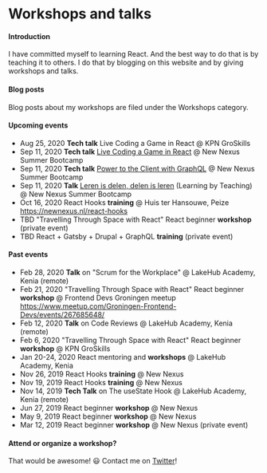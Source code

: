 

# Workshops and talks

#### Introduction

I have committed myself to learning React. And the best way to do that is by teaching it to others.
I do that by blogging on this website and by giving workshops and talks.

#### Blog posts

Blog posts about my workshops are filed under the <Link to="/categories/workshops">Workshops category</Link>.

#### Upcoming events

- Aug 25, 2020 **Tech talk** Live Coding a Game in React @ KPN GroSkills
- Sep 11, 2020 **Tech talk** [Live Coding a Game in React] @ New Nexus Summer Bootcamp
- Sep 11, 2020 **Tech talk** [Power to the Client with GraphQL] @ New Nexus Summer Bootcamp
- Sep 11, 2020 **Talk** [Leren is delen, delen is leren] (Learning by Teaching) @ New Nexus Summer Bootcamp
- Oct 16, 2020 React Hooks **training** @ Huis ter Hansouwe, Peize https://newnexus.nl/react-hooks
- TBD "Travelling Through Space with React" React beginner **workshop** (private event)
- TBD React + Gatsby + Drupal + GraphQL **training** (private event)

#### Past events

- Feb 28, 2020 **Talk** on "Scrum for the Workplace" @ LakeHub Academy, Kenia (remote)
- Feb 21, 2020 "Travelling Through Space with React"
  React beginner **workshop** @ Frontend Devs Groningen meetup
  https://www.meetup.com/Groningen-Frontend-Devs/events/267685648/
- Feb 12, 2020 **Talk** on Code Reviews @ LakeHub Academy, Kenia (remote)
- Feb 6, 2020 "Travelling Through Space with React"
  React beginner **workshop** @ KPN GroSkills
- Jan 20-24, 2020 React mentoring and **workshops** @ LakeHub Academy, Kenia
- Nov 26, 2019 React Hooks **training** @ New Nexus
- Nov 19, 2019 React Hooks **training** @ New Nexus
- Nov 14, 2019 **Tech Talk** on The useState Hook @ LakeHub Academy, Kenia (remote)
- Jun 27, 2019 React beginner **workshop** @ New Nexus
- May 9, 2019 React beginner **workshop** @ New Nexus
- Mar 12, 2019 React beginner **workshop** @ New Nexus (private event)

#### Attend or organize a workshop?

That would be awesome! 😃 Contact me on <a href="https://twitter.com/bouwe">Twitter</a>!

[live coding a game in react]: https://newnexus.nl/webinar/live-coding-a-game-in-react/
[leren is delen, delen is leren]: https://newnexus.nl/webinar/leren-is-delen-delen-is-leren/
[power to the client with graphql]: https://newnexus.nl/webinar/power-to-the-client-with-graphql/
